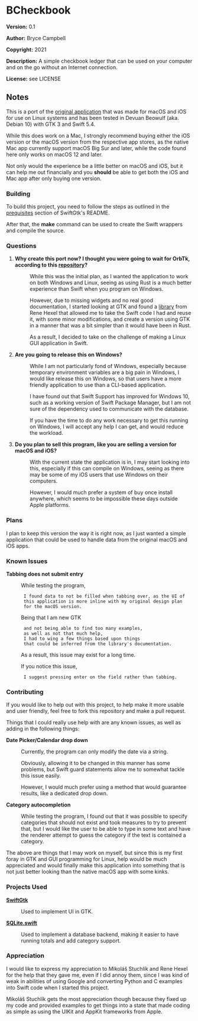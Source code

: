 =BCheckbook=

'''Version:''' 0.1

'''Author:''' Bryce Campbell

'''Copyright:''' 2021

'''Description:''' A simple checkbook ledger that can be used on your computer and on the go without an Internet connection.

'''License:''' see LICENSE

==Notes==

This is a port of the <a href="https://github.com/bryceac/BCheckbook">original application</a> that was made for macOS and iOS for use on Linux systems and has been tested in Devuan Beowulf (aka. Debian 10) with GTK 3 and Swift 5.4.

While this does work on a Mac, I strongly recommend buying either 
the iOS version or the macOS version from the respective app stores, 
as the native Mac app currently support 
macOS Big Sur and later, while the code found here only works on 
macOS 12 and later.

Not only would the experience be a little better on macOS and iOS, 
but it can help me out financially and you <strong>should</strong> 
be able to get both the iOS and Mac app after only buying one version.

===Building===

To build this project, you need to follow the steps as outlined in the <a href="https://github.com/rhx/SwiftGtk#prerequisites">prequisites</a> section of SwiftGtk's README.

After that, the <strong>make</strong> command can be used to create the Swift wrappers and compile the source.

===Questions===

<ol>
<li>
<dl>
<dt style="font-weight:bold">Why create this port now? I thought you were going to wait for OrbTk, according to this <a href="https://github.com/bryceac/rcheckbook">repository</a>?</dt>
<dd>
<p>While this was the initial plan, as I wanted the application to work on both Windows and Linux, seeing as using Rust is a much better experience than Swift when you program on Windows.</p>
<p>However, due to missing widgets and no real good documentation, I started looking at GTK and found a <a href="https://github.com/rhx/SwiftGtk">library</a> from Rene Hexel that allowed me to take the Swift code I had and reuse it, with some minor modifications, and create a version using GTK in a manner that was a bit simpler than it would have been in Rust.</p>
<p>As a result, I decided to take on the challenge of making a Linux GUI application in Swift.</p>
</dd>
</dl>
</li>
<li>
<dl>
<dt style="font-weight:bold">Are you going to release this on Windows?</dt>
<dd>
<p>While I am not particularly fond of Windows, 
especially because temporary environment variables 
are a big pain in Windows, 
I would like release this on Windows, 
so that users have a more friendly application to use 
than a CLI-based application.</p>
<p>I have found out that Swift Support has improved for Windows 10,
such as a working version of Swift Package Manager, 
but I am not sure of the dependency used to communicate with the database.</p>
<p>If you have the time to do any work necessary to get 
this running on Windows, I will accept any help I can get, 
and would reduce the workload.</p>
</dd>
</dl>
</li>
<li>
<dl>
<dt style="font-weight:bold">Do you plan to sell this program, like you are selling a version for macOS and iOS?</dt>
<dd>
<p>With the current state the application is in, 
I may start looking into this, 
especially if this can compile on Windows, 
seeing as there may be some of my iOS users that 
use Windows on their computers.</p>
<p>However, I would much prefer a system of buy once install anywhere, 
which seems to be impossible these days outside Apple platforms.</p>
</dd>
</dl>
</li>
</ol>

===Plans===

I plan to keep this version the way it is right now,
as I just wanted a simple application 
that could be used to handle data from the original macOS and iOS apps.

===Known Issues===

<dl>
  <dt style="font-weight:bold">Tabbing does not submit entry</dt>
  <dd>
  <p>While testing the program, 
  I found data to not be filled when tabbing over, as the UI of 
  this application is more inline with my original design plan 
  for the macOS version.</p>
  <p>Being that I am new GTK 
  and not being able to find too many examples, 
  as well as not that much help, 
  I had to wing a few things based upon things 
  that could be inferred from the library's documentation.</p>
  <p>As a result, this issue may exist for a long time.</p>
  <p>If you notice this issue, 
  I suggest pressing enter on the field rather than tabbing.</p>
  </dd>
</dl>

===Contributing===

If you would like to help out with this project, 
to help make it more usable and user friendly, 
feel free to fork this repository and make a pull request.

Things that I could really use help with are any known issues, 
as well as adding in the following things:

<dl>
<dt style="font-weight:bold">Date Picker/Calendar drop down</dt>
<dd>
<p>Currently, the program can only modify the date via a string.</p>
<p>Obviously, 
allowing it to be changed in this manner has some problems, 
but Swift guard statements allow me to somewhat tackle this issue easily.</p>
<p>However, I would much prefer using a method that would guarantee results, 
like a dedicated drop down.</p>
</dd>
<dt style="font-weight:bold">Category autocompletion</dt>
<dd>
<p>While testing the program, 
I found out that it was possible to specify categories 
that should not exist and took measures to try to prevent that,
but I would like the user to be able to type in some text and 
have the renderer attempt to guess the category if the text is contained a category.</p>
</dd>
</dl>

The above are things that I may work on myself, 
but since this is my first foray in GTK 
and GUI programming for Linux, help would be much appreciated 
and would finally make this application into something 
that is not just better looking than the native macOS app with some kinks.

===Projects Used===

<dl>
<dt style="font-weight:bold">
<a href="https://github.com/rhx/SwiftGtk">SwiftGtk</a>
</dt>
<dd>
<p>Used to implement UI in GTK.</p>
</dd>
<dt style="font-weight:bold">
<a href="https://github.com/stephencelis/SQLite.swift">SQLite.swift</a>
</dt>
<dd>
<p>Used to implement a database backend, 
making it easier to have running totals 
and add category support.</p>
</dd>
</dl>

===Appreciation===

I would like to express my appreciation to 
Mikoláš Stuchlík and Rene Hexel for the help that they gave me, 
even if I did annoy them, 
since I was kind of weak in abilities of using Google 
and converting Python and C examples into Swift code 
when I started this project.

Mikoláš Stuchlík gets the most appreciation though because 
they fixed up my code and 
provided examples to get things into a state 
that made coding as simple as using the 
UIKit and AppKit frameworks from Apple.